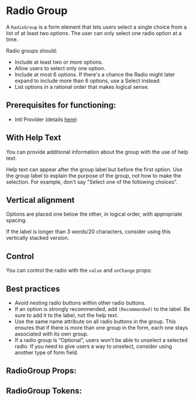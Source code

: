 


# Radio Group

A `RadioGroup` is a form element that lets users select a single choice from a list of at least two options. The user can only select one radio option at a time.

Radio groups should:

- Include at least two or more options.
- Allow users to select only one option.
- Include at most 6 options. If there's a chance the Radio might later expand to include more than 6 options, use a Select instead.
- List options in a rational order that makes logical sense.

## **Prerequisites for functioning**:
 - Intl Provider (details [here](/docs/component-library-intl-intl--basic))

## With Help Text

You can provide additional information about the group with the use of help text.

Help text can appear after the group label but before the first option. Use the group label to explain the purpose of the group, not how to make the selection. For example, don't say "Select one of the following choices".

<Canvas>
  <Story id="component-library-form-elements-radiogroup--with-help" />
</Canvas>

## Vertical alignment

Options are placed one below the other, in logical order, with appropriate spacing.

If the label is longer than 3 words/20 characters, consider using this vertically stacked version.

<Canvas>
  <Story id="component-library-form-elements-radiogroup--with-vertical-alignment" />
</Canvas>

## Control

You can control the radio with the `value` and `onChange` props:

<Canvas>
  <Story id="component-library-form-elements-radiogroup--with-value" />
</Canvas>

## Best practices

- Avoid nesting radio buttons within other radio buttons.
- If an option is strongly recommended, add `(Recommended)` to the label. Be sure to add it to the label, not the help text.
- Use the same name attribute on all radio buttons in the group. This ensures that if there is more than one group in the form, each one stays associated with its own group.
- If a radio group is “Optional”, users won't be able to unselect a selected radio. If you need to give users a way to unselect, consider using another type of form field.

<Canvas>
  <Story id="component-library-form-elements-radiogroup--simple" />
</Canvas>

<Canvas>
  <Story id="component-library-form-elements-radiogroup--with-error" />
</Canvas>

<Canvas>
  <Story id="component-library-form-elements-radiogroup--with-disabled-items" />
</Canvas>

## RadioGroup Props:

<ArgsTable of={RadioGroup} />

## RadioGroup Tokens:
<ThemeTokens component="RadioGroup" />
